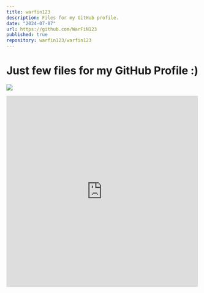 ```yaml
---
title: warfin123
description: Files for my GitHub profile.
date: "2024-07-07"
url: https://github.com/WarFiN123
published: true
repository: warfin123/warfin123
---
```


# Just few files for my GitHub Profile :)
[![](https://i.postimg.cc/dtLd3grd/War-Fi-N123-War-Fi-N.png)](https://github.com/WarFiN123)

<iframe  src="https://discord.com/widget?id=1259437346944979027&theme=light"  width="500"  height="500"  allowtransparency="true"  frameborder="0"  sandbox="allow-popups allow-popups-to-escape-sandbox allow-same-origin allow-scripts"></iframe>